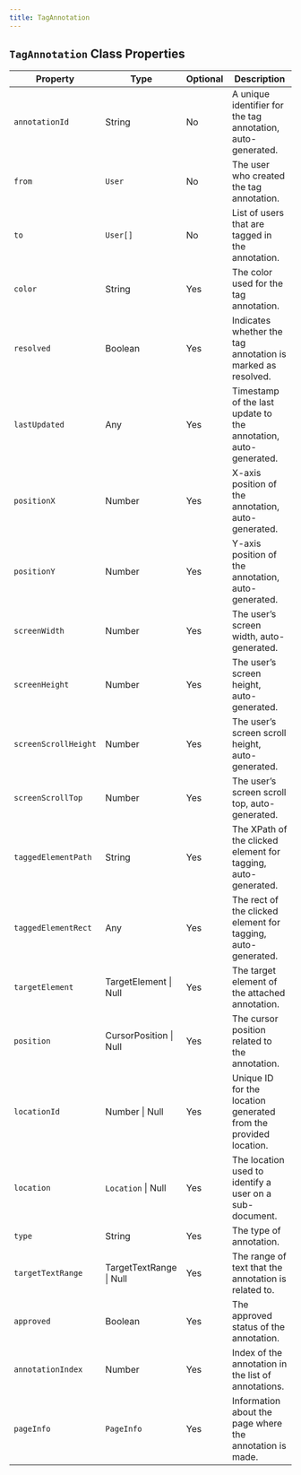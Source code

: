 ```yaml
---
title: TagAnnotation
---
```


## `TagAnnotation` Class Properties

| Property           | Type                    | Optional | Description                                                      |
|--------------------|-------------------------|----------|------------------------------------------------------------------|
| `annotationId`       | String                  | No       | A unique identifier for the tag annotation, auto-generated.      |
| `from`               | `User`                    | No       | The user who created the tag annotation.                         |
| `to`                 | `User[]`                  | No       | List of users that are tagged in the annotation.                 |
| `color`              | String                  | Yes      | The color used for the tag annotation.                           |
| `resolved`           | Boolean                 | Yes      | Indicates whether the tag annotation is marked as resolved.      |
| `lastUpdated`        | Any                     | Yes      | Timestamp of the last update to the annotation, auto-generated.  |
| `positionX`          | Number                  | Yes      | X-axis position of the annotation, auto-generated.               |
| `positionY`          | Number                  | Yes      | Y-axis position of the annotation, auto-generated.               |
| `screenWidth`        | Number                  | Yes      | The user’s screen width, auto-generated.                         |
| `screenHeight`       | Number                  | Yes      | The user’s screen height, auto-generated.                        |
| `screenScrollHeight` | Number                  | Yes      | The user’s screen scroll height, auto-generated.                 |
| `screenScrollTop`    | Number                  | Yes      | The user’s screen scroll top, auto-generated.                    |
| `taggedElementPath`  | String                  | Yes      | The XPath of the clicked element for tagging, auto-generated.    |
| `taggedElementRect`  | Any                     | Yes      | The rect of the clicked element for tagging, auto-generated.     |
| `targetElement`      | TargetElement \| Null   | Yes      | The target element of the attached annotation.                   |
| `position`           | CursorPosition \| Null  | Yes      | The cursor position related to the annotation.                   |
| `locationId`         | Number \| Null          | Yes      | Unique ID for the location generated from the provided location. |
| `location`           | `Location` \| Null        | Yes      | The location used to identify a user on a sub-document.          |
| `type`               | String                  | Yes      | The type of annotation.                                          |
| `targetTextRange`    | TargetTextRange \| Null | Yes      | The range of text that the annotation is related to.             |
| `approved`           | Boolean                 | Yes      | The approved status of the annotation.                           |
| `annotationIndex`    | Number                  | Yes      | Index of the annotation in the list of annotations.              |
| `pageInfo`           | `PageInfo`                | Yes      | Information about the page where the annotation is made.         |

